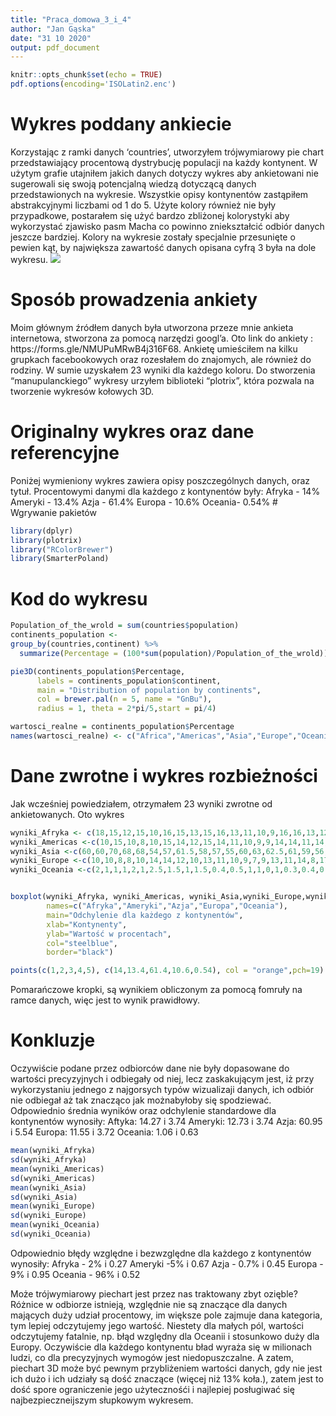 ---
title: "Praca_domowa_3_i_4"
author: "Jan Gąska"
date: "31 10 2020"
output: pdf_document
---

```{r setup, include=FALSE}
knitr::opts_chunk$set(echo = TRUE)
pdf.options(encoding='ISOLatin2.enc')
```

# Wykres poddany ankiecie
Korzystając z ramki danych 'countries', utworzyłem trójwymiarowy pie chart przedstawiający
procentową dystrybucję populacji na każdy kontynent. W użytym grafie utajniłem jakich danych
dotyczy wykres aby ankietowani nie sugerowali się swoją potencjalną wiedzą dotyczącą danych
przedstawionych na wykresie. Wszystkie opisy kontynentów zastąpiłem abstrakcyjnymi liczbami
od 1 do 5. Użyte kolory również nie były przypadkowe, postarałem się użyć bardzo zbliżonej
kolorystyki aby wykorzystać zjawisko pasm Macha co powinno zniekształcić odbiór danych jeszcze
bardziej. Kolory na wykresie zostały specjalnie przesunięte o pewien kąt, by największa zawartość
danych opisana cyfrą 3 była na dole wykresu.
![](Rplot01.png)

# Sposób prowadzenia ankiety
Moim głównym źródłem danych była utworzona przeze mnie ankieta internetowa, stworzona za pomocą
narzędzi googl'a. Oto link do ankiety : https://forms.gle/NMUPuMRwB4j316F68.
Ankietę umieściłem na kilku grupkach facebookowych oraz rozesłałem do znajomych, ale również 
do rodziny. W sumie uzyskałem 23 wyniki dla każdego koloru. Do stworzenia "manupulanckiego"
wykresy urzyłem biblioteki "plotrix", która pozwala na tworzenie wykresów kołowych 3D.

# Originalny wykres oraz dane referencyjne
Poniżej wymieniony wykres zawiera opisy poszczególnych danych, oraz tytuł.
Procentowymi danymi dla każdego z kontynentów były:
Afryka - 14%
Ameryki - 13.4%
Azja - 61.4%
Europa - 10.6%
Oceania- 0.54%
# Wgrywanie pakietów
```{r, echo=FALSE}
library(dplyr)
library(plotrix)
library("RColorBrewer")
library(SmarterPoland)
```
# Kod do wykresu
```{r,warning = FALSE,error=FALSE,message = FALSE}

Population_of_the_wrold = sum(countries$population)
continents_population <- 
group_by(countries,continent) %>% 
  summarize(Percentage = (100*sum(population)/Population_of_the_wrold))

pie3D(continents_population$Percentage,
      labels = continents_population$continent,
      main = "Distribution of population by continents",
      col = brewer.pal(n = 5, name = "GnBu"),
      radius = 1, theta = 2*pi/5,start = pi/4)

wartosci_realne = continents_population$Percentage
names(wartosci_realne) <- c("Africa","Americas","Asia","Europe","Oceania")

```
# Dane zwrotne i wykres rozbieżności
Jak wcześniej powiedziałem, otrzymałem 23 wyniki zwrotne od ankietowanych.
Oto wykres 
```{r}
wyniki_Afryka <- c(18,15,12,15,10,16,15,13,15,16,13,11,10,9,16,16,13,12,9,20,15,25)
wyniki_Americas <-c(10,15,10,8,10,15,14,12,15,14,11,10,9,9,14,14,11,14,9,17,14,25)
wyniki_Asia <-c(60,60,70,68,68,54,57,61.5,58,57,55,60,63,62.5,61,59,56,55,56,67,58,75)
wyniki_Europe <-c(10,10,8,8,10,14,14,12,10,13,11,10,9,7,9,13,11,14,8,17,12,24)
wyniki_Oceania <-c(2,1,1,1,2,1,2.5,1.5,1,1.5,0.4,0.5,1,1,0,1,0.3,0.4,0.7,0.7,1,2)


boxplot(wyniki_Afryka, wyniki_Americas, wyniki_Asia,wyniki_Europe,wyniki_Oceania,
        names=c("Afryka","Ameryki","Azja","Europa","Oceania"),
        main="Odchylenie dla każdego z kontynentów",
        xlab="Kontynenty",
        ylab="Wartość w procentach",
        col="steelblue",
        border="black") 

points(c(1,2,3,4,5), c(14,13.4,61.4,10.6,0.54), col = "orange",pch=19)
```

Pomarańczowe kropki, są wynikiem obliczonym za pomocą fomruły na ramce danych, więc jest to wynik prawidłowy.

# Konkluzje
Oczywiście podane przez odbiorców dane nie były dopasowane do wartości precyzyjnych i odbiegały od niej, lecz 
zaskakującym jest, iż przy wykorzystaniu jednego z najgorsych typów wizualizaji danych, ich odbiór nie odbiegał
aż tak znacząco jak możnabyłoby się spodziewać.
Odpowiednio średnia wyników oraz odchylenie standardowe dla kontynentów wynosiły:\newline
Aftyka: 14.27 i 3.74\newline
Ameryki: 12.73 i 3.74\newline
Azja: 60.95 i 5.54\newline
Europa: 11.55 i 3.72\newline
Oceania: 1.06 i 0.63\newline
```{r}
mean(wyniki_Afryka)
sd(wyniki_Afryka)
mean(wyniki_Americas)
sd(wyniki_Americas)
mean(wyniki_Asia)
sd(wyniki_Asia)
mean(wyniki_Europe)
sd(wyniki_Europe)
mean(wyniki_Oceania)
sd(wyniki_Oceania)

```
Odpowiednio błędy względne i bezwzględne dla każdego z kontynentów wynosiły: \newline
Afryka - 2% i 0.27\newline
Ameryki -5% i 0.67\newline
Azja - 0.7% i 0.45\newline
Europa - 9% i 0.95\newline
Oceania - 96% i 0.52\newline

Może trójwymiarowy piechart jest przez nas traktowany zbyt ozięble? Różnice w odbiorze istnieją, względnie nie są znaczące
dla danych mających duży udział procentowy, im większe pole zajmuje dana kategoria, tym lepiej odczytujemy jego wartość.
Niestety dla małych pól, wartości odczytujemy fatalnie, np. błąd względny dla Oceanii i stosunkowo duży dla Europy.
Oczywiście dla każdego kontynentu bład wyraża się w milionach ludzi, co dla precyzyjnych wymogów jest niedopuszczalne.
A zatem, piechart 3D może być pewnym przybliżeniem wartości danych, gdy nie jest ich dużo i ich udziały są dość znaczące (więcej niż 13% koła.), zatem jest to dość spore ograniczenie jego użytecznośći i najlepiej posługiwać się najbezpieczneijszym słupkowym wykresem.




